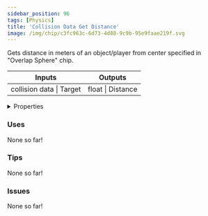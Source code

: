```yaml
---
sidebar_position: 96
tags: [Physics]
title: 'Collision Data Get Distance'
image: /img/chip/c3fc963c-6d73-4d88-9c9b-95e9faae219f.svg
---
```


Gets distance in meters of an object/player from center specified in "Overlap Sphere" chip.



<IChip uuid="c3fc963c-6d73-4d88-9c9b-95e9faae219f"/>

<table><thead><tr><th>Inputs</th><th>Outputs</th></tr></thead><tbody><tr><td>collision data | Target</td><td>float | Distance</td></tr></tbody></table>

<details>
  <summary>Properties</summary>
  <div>
    <div>
    <table>
      <tbody>
        <tr>
          <td>Is beta required?</td>
          <td>No</td>
        </tr>
        <tr>
          <td>Is chip a trolling risk?</td>
          <td>No</td>
        </tr>
        <tr>
          <td>Is chip a role assignment risk?</td>
          <td>No</td>
        </tr>
        <tr>
          <td>Chip UUID</td>
          <td>c3fc963c-6d73-4d88-9c9b-95e9faae219f</td>
        </tr>
        <tr>
          <td>Room availability</td>
          <td>Available everywhere</td>
        </tr>
      </tbody>
    </table>
    </div>
  </div>
</details>

### Uses

None so far!

### Tips

None so far!

### Issues

None so far!